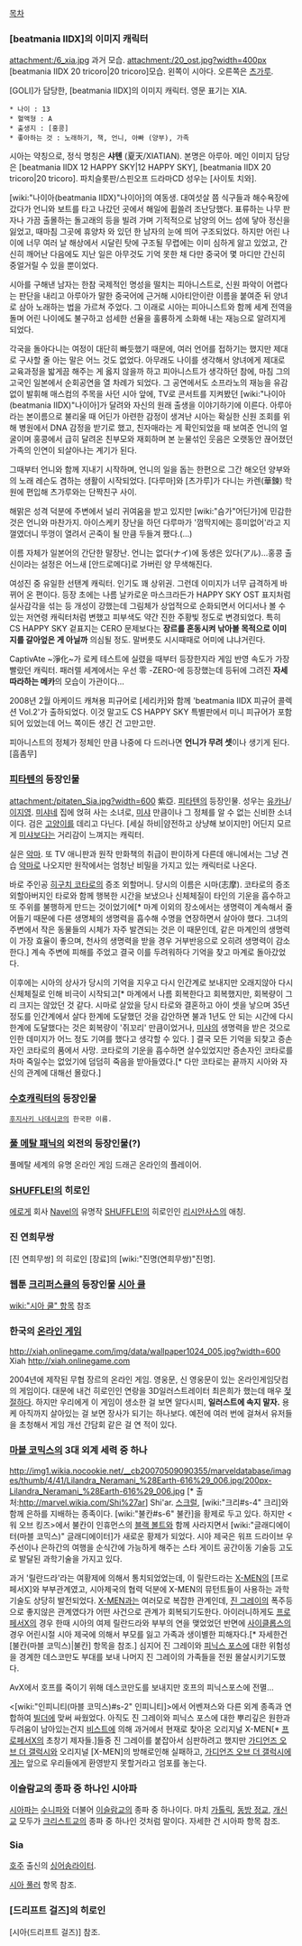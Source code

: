 [[목차]]

=== [beatmania IIDX]의 이미지 캐릭터 ===
attachment:/6_xia.jpg
과거 모습.
attachment:/20_ost.jpg?width=400px
[beatmania IIDX 20 tricoro|20 tricoro]모습. 왼쪽이 시아다. 오른쪽은 [[히시미야 츠가루|츠가루]].

[GOLI]가 담당한, [beatmania IIDX]의 이미지 캐릭터. 영문 표기는 XIA.

 * 나이 : 13
 * 혈액형 : A
 * 출생지 : [홍콩]
 * 좋아하는 것 : 노래하기, 책, 언니, 아빠 (양부), 가족

시아는 약칭으로, 정식 명칭은 '''샤톈''' (夏天/XIATIAN). 본명은 아루아.
메인 이미지 담당은 [beatmania IIDX 12 HAPPY SKY|12 HAPPY SKY], [beatmania IIDX 20 tricoro|20 tricoro]. 파치슬롯판/스핀오프 드라마CD 성우는 [사이토 치와].

[wiki:"나이아(beatmania IIDX)"나이아]의 여동생. 대여섯살 쯤 식구들과 해수욕장에 갔다가 언니와 보트를 타고 나갔던 곳에서 해일에 휩쓸려 조난당했다. 표류하는 나무 판자나 가끔 출몰하는 돌고래의 등을 빌려 가며 기적적으로 남양의 어느 섬에 닿아 정신을 잃었고, 때마침 그곳에 휴양차 와 있던 한 남자의 눈에 띄어 구조되었다.
하지만 어린 나이에 너무 여러 날 해상에서 시달린 탓에 구조될 무렵에는 이미 심하게 앓고 있었고, 간신히 깨어난 다음에도 지난 일은 아무것도 기억 못한 채 다만 중국어 몇 마디만 간신히 중얼거릴 수 있을 뿐이었다.

시아를 구해낸 남자는 한참 국제적인 명성을 떨치는 피아니스트로, 신원 파악이 어렵다는 판단을 내리고 아루아가 말한 중국어에 근거해 시아티안이란 이름을 붙여준 뒤 양녀로 삼아 노래하는 법을 가르쳐 주었다. 그 이래로 시아는 피아니스트와 함께 세계 전역을 돌며 어린 나이에도 불구하고 섬세한 선율을 훌륭하게 소화해 내는 재능으로 알려지게 되었다.

각국을 돌아다니는 여정이 대단히 빠듯했기 때문에, 여러 언어를 접하기는 했지만 제대로 구사할 줄 아는 말은 어느 것도 없었다. 아무래도 나이를 생각해서 양녀에게 제대로 교육과정을 밟게끔 해주는 게 옳지 않을까 하고 피아니스트가 생각하던 참에, 마침 그의 고국인 일본에서 순회공연을 열 차례가 되었다.
그 공연에서도 소프라노의 재능을 유감없이 발휘해 매스컴의 주목을 사던 시아 앞에, TV로 콘서트를 지켜봤던 [wiki:"나이아(beatmania IIDX)"나이아]가 달려와 자신의 원래 출생을 이야기하기에 이른다. 아루아라는 본이름으로 불리울 때 어딘가 아련한 감정이 생겨난 시아는 확실한 신원 조회를 위해 병원에서 DNA 감정을 받기로 했고, 친자매라는 게 확인되었을 때 보여준 언니의 얼굴이며 홍콩에서 급히 달려온 친부모와 재회하며 본 눈물섞인 웃음은 오랫동안 끊어졌던 가족의 인연이 되살아나는 계기가 된다.

그때부터 언니와 함께 지내기 시작하며, 언니의 일을 돕는 한편으로 그간 해오던 양부와의 노래 레슨도 겸하는 생활이 시작되었다. [다루마]와 [츠가루]가 다니는 카렌(華鍊) 학원에 편입해 츠가루와는 단짝친구 사이.

해맑은 성격 덕분에 주변에서 널리 귀여움을 받고 있지만 [wiki:"슴가"어딘가]에 민감한 것은 언니와 마찬가지. 아이스케키 장난을 하던 다루마가 '껌딱지에는 흥미없어'라고 지껄였더니 뚜껑이 열려서 곤죽이 될 만큼 두들겨 팼다.(...)

이름 자체가 일본어의 간단한 말장난. 언니는 없다(ナイ)에 동생은 있다(アル)...홍콩 출신이라는 설정은 어느새 [안드로메다]로 가버린 양 무색해진다.

여성진 중 유일한 선탠계 캐릭터. 인기도 꽤 상위권. 그런데 이미지가 너무 급격하게 바뀌어 온 편이다. 등장 초에는 나름 날카로운 마스크라든가 HAPPY SKY OST 표지처럼 실사감각을 섞는 등 개성이 강했는데 그림체가 상업적으로 순화되면서 어디서나 볼 수 있는 저연령 캐릭터처럼 변했고 피부색도 약간 진한 주황빛 정도로 변경되었다. 특히 CS HAPPY SKY 겉표지는 CERO 문제보다는 '''장르를 혼동시켜 낚아볼 목적으로 이미지를 갈아엎은 게 아닐까''' 의심될 정도. 말버릇도 시시때때로 어미에 냐냐거린다.

CaptivAte ~淨化~가 로케 테스트에 실렸을 때부터 등장한지라 게임 반영 속도가 가장 빨랐던 캐릭터. 패러렐 세계에서는 우선 零 -ZERO-에 등장했는데 등뒤에 그려진 '''자세 따라하는 메카'''의 모습이 가관이다...

2008년 2월 아케이드 캐쳐용 피규어로 [세리카]와 함께 'beatmania IIDX 피규어 콜렉션 Vol.2'가 출하되었다. 이것 말고도 CS HAPPY SKY 특별판에서 미니 피규어가 포함되어 있었는데 어느 쪽이든 생긴 건 고만고만.

피아니스트의 정체가 정체인 만큼 나중에 다 드러나면 '''언니가 무려 셋'''이나 생기게 된다. [흠좀무]
=== [[피타텐]]의 등장인물 ===
attachment:/pitaten_Sia.jpg?width=600
紫亞. [[피타텐]]의 등장인물. 성우는 [[유카나]]/[[이지영]].
[[미샤]]네 집에 얹혀 사는 소녀로, [[미샤]] 만큼이나 그 정체를 알 수 없는 신비한 소녀이다. 검은 [[고양이]]를 데리고 다닌다. [세실 하비|얌전하고 상냥해 보이지만] 어딘지 모르게 [[미샤]]보다는 거리감이 느껴지는 캐릭터.

실은 [[악마]]. 또 TV 애니판과 원작 만화책의 취급이 판이하게 다른데 애니에서는 그냥 견습 [[악마]]로 나오지만 원작에서는 엄청난 비밀을 가지고 있는 캐릭터로 나온다.

바로 주인공 [[히구치 코타로]]의 증조 외할머니. 당시의 이름은 시마(志摩). 코타로의 증조 외할아버지인 타로와 함께 행복한 시간을 보냈으나 신체체질이 타인의 기운을 흡수하고 또 주위를 불행하게 만드는 것이었기에[* 마계 이외의 장소에서는 생명력이 계속해서 줄어들기 때문에 다른 생명체의 생명력을 흡수해 수명을 연장하면서 살아야 했다. 그녀의 주변에서 작은 동물들의 시체가 자주 발견되는 것은 이 때문인데, 같은 마계인의 생명력이 가장 효율이 좋으며, 천사의 생명력을 받을 경우 거부반응으로 오히려 생명력이 감소한다.] 계속 주변에 피해를 주었고 결국 이를 두려워하다 기억을 찾고 마계로 돌아갔었다.

이후에는 시아의 상사가 당시의 기억을 지우고 다시 인간계로 보내지만 오래지않아 다시 신체체질로 인해 비극이 시작되고[* 마계에서 나름 회복한다고 회복했지만, 회복량이 그리 크지는 않았던 것 같다. 시마로 살았을 당시 타로와 결혼하고 아이 셋을 낳으며 35년 정도를 인간계에서 살다 한계에 도달했던 것을 감안하면 불과 1년도 안 되는 시간에 다시 한계에 도달했다는 것은 회복량이 '쥐꼬리' 만큼이었거나, [[미샤]]의 생명력을 받은 것으로 인한 데미지가 어느 정도 기여를 했다고 생각할 수 있다. ] 결국 모든 기억을 되찾고 증손자인 코타로의 품에서 사망. 코타로의 기운을 흡수하면 살수있었지만 증손자인 코타로를 차마 죽일수는 없었기에 덤덤히 죽음을 받아들였다.[* 다만 코타로는 끝까지 시아와 자신의 관계에 대해선 몰랐다.]

=== [[수호캐릭터]]의 등장인물 ===
 [[후지사키 나데시코]]의 한국판 이름.

=== [[풀 메탈 패닉]]의 외전의 등장인물(?) ===
풀메탈 세계의 유명 온라인 게임 드래곤 온라인의 플레이어. 

=== [[SHUFFLE!]]의 히로인 ===
[[에로게]] 회사 [[Navel]]의 유명작 [[SHUFFLE!]]의 히로인인 [[리시안사스]]의 애칭.

=== 진 연희무쌍 ===
[진 연희무쌍] 의 히로인 [장료]의 [wiki:"진명(연희무쌍)"진명].

=== 웹툰 [[크리퍼스큘]]의 등장인물 [[시아 쿨]] ===
[[wiki:"시아 쿨" 항목]] 참조

=== 한국의 [[온라인 게임]] ===
http://xiah.onlinegame.com/img/data/wallpaper1024_005.jpg?width=600
Xiah
http://xiah.onlinegame.com

2004년에 제작된 무협 장르의 온라인 게임. 영웅문, 신 영웅문이 있는 온라인게임닷컴의 게임이다. 대문에 내건 히로인인 연랑을 3D일러스트레이터 최은희가 했는데 매우 [[젖절]]하다. 하지만 우리에게 이 게임이 생소한 걸 보면 알다시피, '''일러스트에 속지 말자.''' 용케 아직까지 살아있는 걸 보면 장사가 되기는 하나보다. 예전에 여러 번에 걸쳐서 유저들을 초청해서 게임 개선 간담회 같은 걸 연 적이 있다.

=== [[마블 코믹스]]의 3대 외계 세력 중 하나 ===
http://img1.wikia.nocookie.net/__cb20070509090355/marveldatabase/images/thumb/4/41/Lilandra_Neramani_%28Earth-616%29_006.jpg/200px-Lilandra_Neramani_%28Earth-616%29_006.jpg
[* 출처:http://marvel.wikia.com/Shi%27ar]
Shi'ar. [[스크럴]], [wiki:"크리#s-4" 크리]와 함께 은하를 지배하는 종족이다. [wiki:"불칸#s-6" 불칸]을 황제로 두고 있다. 하지만 <워 오브 킹즈>에서 불칸이 인휴먼스의 [[블랙 볼트]]와 함께 사라지면서 [wiki:"글래디에이터(마블 코믹스)" 글래디에이터]가 새로운 황제가 되었다. 시아 제국은 워프 드라이브 우주선이나 은하간의 여행을 순식간에 가능하게 해주는 스타 게이트 공간이동 기술등 고도로 발달된 과학기술을 가지고 있다.

과거 '릴란드라'라는 여황제에 의해서 통치되었었는데, 이 릴란드라는 [[X-MEN]]의 [프로페서X]와 부부관계였고, 시아제국의 협력 덕분에 X-MEN의 뮤턴트들이 사용하는 과학기술도 상당히 발전되었다. [[X-MEN]]과는 여러모로 복잡한 관계인데, [[진 그레이]]의 폭주등으로 좋지않은 관계였다가 어떤 사건으로 관계가 회복되기도한다. 아이러니하게도 [[프로페서X]]의 경우 한때 시아의 여제 릴란드라와 부부의 연을 맺었었던 반면에 [[사이클롭스(마블 코믹스)|사이클롭스]]의 경우 어린시절 시아 제국에 의해서 부모를 잃고 가족과 생이별한 피해자다.[* 자세한건 [불칸(마블 코믹스)|불칸] 항목을 참조.]  심지어 진 그레이와 [[피닉스 포스]]에 대한 위험성을 경계한 데스코만도 부대를 보내 나머지 진 그레이의 가족들을 전원 몰살시키기도했다. 

AvX에서 호프를 죽이기 위해 데스코만도를 보내지만 호프의 피닉스포스에 전멸...

<[wiki:"인피니티(마블 코믹스)#s-2" 인피니티]>에서 어벤져스와 다른 외계 종족과 연합하여 [[빌더]]에 맞써 싸웠었다. 아직도 진 그레이와 피닉스 포스에 대한 뿌리깊은 원한과 두려움이 남아있는건지 [[비스트]]에 의해 과거에서 현재로 찾아온 오리지널 X-MEN[* [[프로페서X]]의 초창기 제자들.]들중 진 그레이를 붙잡아서 심판하려고 했지만 [[가디언즈 오브 더 갤럭시]]와 오리지널 [X-MEN]의 방해로인해 실패하고, [[가디언즈 오브 더 갤럭시]]에게는 앞으로 우리들에게 환영받지 못할거라고 엄포를 놓는다.
=== 이슬람교의 종파 중 하나인 시아파 ===
[[시아파]]는 [[수니파]]와 더불어 [[이슬람교]]의 종파 중 하나이다. 마치 [[가톨릭]], [[동방 정교]], [[개신교]] 모두가 [[크리스트교]]의 종파 중 하나인 것처럼 말이다. 자세한 건 시아파 항목 참조.

=== Sia ===
[[호주]] 출신의 [[싱어송라이터]].

[[시아 풀러]] 항목 참조.

=== [드리프트 걸즈]의 히로인 ===
[시아(드리프트 걸즈)] 참조.

